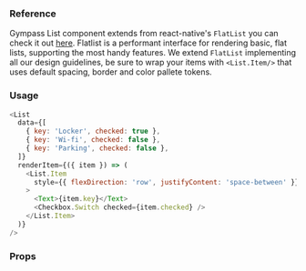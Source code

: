 ### Reference

Gympass List component extends from react-native's `FlatList` you can check it out <a target="_blank" href="https://facebook.github.io/react-native/docs/flatlist">here</a>. Flatlist is a performant interface for rendering basic, flat lists, supporting the most handy features. We extend `FlatList` implementing all our design guidelines, be sure to wrap your items with `<List.Item/>` that uses default spacing, border and color pallete tokens.

### Usage

```javascript type=expo
<List
  data={[
    { key: 'Locker', checked: true },
    { key: 'Wi-fi', checked: false },
    { key: 'Parking', checked: false },
  ]}
  renderItem={({ item }) => (
    <List.Item
      style={{ flexDirection: 'row', justifyContent: 'space-between' }}
    >
      <Text>{item.key}</Text>
      <Checkbox.Switch checked={item.checked} />
    </List.Item>
  )}
/>
```

### Props

<PropsTable component="List" platform="native" />

